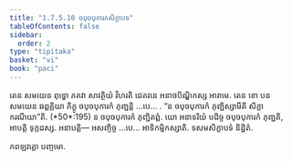 ```yaml
---
title: "1.7.5.10 ចបុចបុការកសិក្ខាបទ"
tableOfContents: false
sidebar:
  order: 2
type: "tipitaka"
basket: "vi"
book: "paci"
---
```



<DynamicBreadcrumb />

<Division number="626" book="paci">

<Paragraph number="1934" book="paci">
តេន សមយេន ពុទ្ធោ ភគវា សាវត្ថិយំ វិហរតិ ជេតវនេ អនាថបិណ្ឌិកស្ស អារាមេ. តេន ខោ បន សមយេន ឆព្ពគ្គិយា ភិក្ខូ ចបុចបុការកំ ភុញ្ជន្តិ …បេ… .
</Paragraph>

<Paragraph number="1935" book="paci">
<Emphasis>“ន ចបុចបុការកំ ភុញ្ជិស្សាមីតិ សិក្ខា ករណីយា”</Emphasis>តិ. (*50*:<Emphasis>195</Emphasis>)
</Paragraph>

<Paragraph number="1936" book="paci">
ន ចបុចបុការកំ ភុញ្ជិតព្ពំ. យោ អនាទរិយំ បដិច្ច ចបុចបុការកំ ភុញ្ជតិ, អាបត្តិ ទុក្កដស្ស.
</Paragraph>

<Paragraph number="1937" book="paci">
អនាបត្តិ— អសញ្ចិច្ច …បេ… អាទិកម្មិកស្សាតិ.

</Paragraph>
</Division>

<Paragraph number="1938" type="center" book="paci">
ទសមសិក្ខាបទំ និដ្ឋិតំ.

  
កពឡវគ្គោ បញ្ចមោ.
</Paragraph>